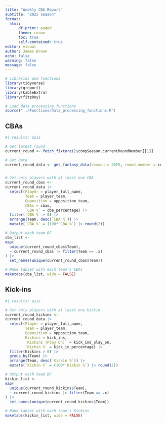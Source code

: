 ```yaml
---
title: "Weekly CBA Report"
subtitle: "2025 Season"
format:
  html:
      df-print: paged
      theme: cosmo
      toc: true
      self-contained: true
editor: visual
author: James Brown
echo: false
warning: false
message: false
---
```


```r
# Libraries and functions
library(tidyverse)
library(qreport)
library(kableExtra)
library(fitzRoy)

# Load data processing functions
source("../Functions/data_processing_functions.R")
```

## CBAs

```r
#| results: asis

# Get latest round
current_round <- fetch_fixture()$compSeason.currentRoundNumber[[1]]

# Get Data
current_round_data <- get_fantasy_data(season = 2025, round_number = current_round - 1)


# Get only players with at least one CBA
current_round_cbas <-
current_round_data |>
  select(Player = player_full_name,
         Team = player_team,
         Opposition = opposition_team,
         CBAs = cbas,
         `CBA %` = cba_percentage) |> 
  filter(`CBA %` > 0) |> 
  arrange(Team, desc(`CBA %`)) |> 
  mutate(`CBA %` = (100*`CBA %`) |> round(2))

# Output each team DF
cba_list <-
map(
  unique(current_round_cbas$Team),
  ~ current_round_cbas |> filter(Team == .x)
) |> 
  set_names(unique(current_round_cbas$Team))

# Make tabset with each team's CBAs
maketabs(cba_list, wide = FALSE)
```

## Kick-ins

```r
#| results: asis

# Get only players with at least one kickin
current_round_kickins <-
current_round_data |>
  select(Player = player_full_name,
         Team = player_team,
         Opposition = opposition_team,
         Kickins = kick_ins,
         `Kickins (Play On)` = kick_ins_play_on,
         `Kickin %` = kick_in_percentage) |> 
  filter(Kickins > 0) |> 
  group_by(Team) |> 
  arrange(Team, desc(`Kickin %`)) |> 
  mutate(`Kickin %` = (100*`Kickin %`) |> round(2))

# Output each team DF
kickin_list <-
map(
  unique(current_round_kickins$Team),
  ~ current_round_kickins |> filter(Team == .x)
) |> 
  set_names(unique(current_round_kickins$Team))

# Make tabset with each team's Kickins
maketabs(kickin_list, wide = FALSE)

```
